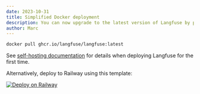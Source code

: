 ```yaml
---
date: 2023-10-31
title: Simplified Docker deployment
description: You can now upgrade to the latest version of Langfuse by pulling the latest container. Database migrations are applied automatically on startup. Optionally, one-click deploy via Railway.
author: Marc
---
```



<ChangelogHeader />

```bash
docker pull ghcr.io/langfuse/langfuse:latest
```

See [self-hosting documentation](/self-hosting) for details when deploying Langfuse for the first time.

Alternatively, deploy to Railway using this template:

[![Deploy on Railway](https://railway.app/button.svg)](https://railway.app/template/gmbqa_)
